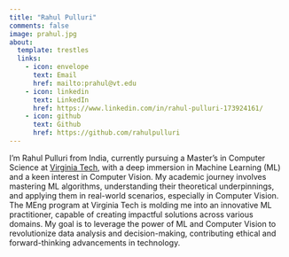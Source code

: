 ```yaml
---
title: "Rahul Pulluri"
comments: false
image: prahul.jpg
about:
  template: trestles
  links:
    - icon: envelope
      text: Email
      href: mailto:prahul@vt.edu
    - icon: linkedin
      text: LinkedIn
      href: https://www.linkedin.com/in/rahul-pulluri-173924161/
    - icon: github
      text: Github
      href: https://github.com/rahulpulluri   
---
```


::: {#hero-heading}
I'm Rahul Pulluri from India, currently pursuing a Master's in Computer Science at [Virginia Tech](https://www.vt.edu/), with a deep immersion in Machine Learning (ML) and a keen interest in Computer Vision. My academic journey involves mastering ML algorithms, understanding their theoretical underpinnings, and applying them in real-world scenarios, especially in Computer Vision. The MEng program at Virginia Tech is molding me into an innovative ML practitioner, capable of creating impactful solutions across various domains. My goal is to leverage the power of ML and Computer Vision to revolutionize data analysis and decision-making, contributing ethical and forward-thinking advancements in technology.
:::
